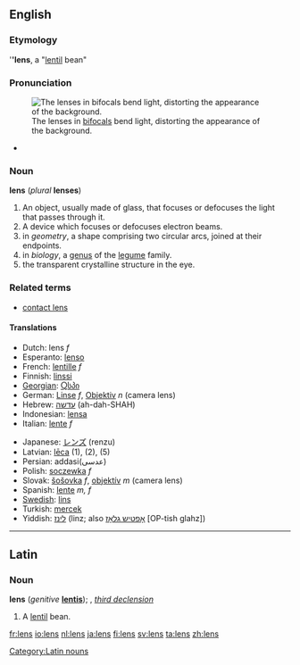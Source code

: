 ==English==
===Etymology===
{{wikipedia}}
{{L.}} '''''lens''', a "[[lentil]] bean"

===Pronunciation===
[[Image:Bifoklabrille_fcm.jpg|thumb|right|The lenses in [[bifocals]] bend light, distorting the appearance of the background.]]
*{{audio|en-us-lens.ogg|Audio (US)}}

===Noun===

'''lens''' (''plural'' '''lenses''')

#An object, usually made of glass, that focuses or defocuses the light that passes through it.
#A device which focuses or defocuses electron beams.
#in ''geometry'', a shape comprising two circular arcs, joined at their endpoints.
#in ''biology'', a [[genus]] of the [[legume]] family.
#the transparent crystalline structure in the eye.

===Related terms===
*[[contact lens]]

====Translations====
{{top}}
*Dutch: lens ''f''
*Esperanto: [[lenso]]
*French: [[lentille]] ''f''
*Finnish: [[linssi]]
*[[Georgian]]: [[Ⴍსპი]]
*German: [[Linse]] ''f'', [[Objektiv]] ''n'' (camera lens)
*Hebrew: [[עדשה]] (ah-dah-SHAH)
*Indonesian: [[lensa]]
*Italian: [[lente#Italian|lente]] ''f''
{{mid}}
*Japanese: [[レンズ]] (renzu)
*Latvian: [[lēca]] {{f}} (1), (2), (5)
*Persian: addasi(عدسی)
*Polish: [[soczewka]] ''f''
*Slovak: [[šošovka]] ''f'', [[objektív]] ''m'' (camera lens)
*Spanish:  [[lente]] ''m, f''
*[[w:Swedish language|Swedish]]: [[lins]]
*Turkish: [[mercek]]
*Yiddish: [[לינז]] (linz; also [[אָפטיש גלאָז]] [OP-tish glahz])
{{bottom}}

----

==Latin==
===Noun===
'''lens''' (''genitive'' '''[[lentis]]'''); {{f}}, ''[[Wiktionary Appendix:Latin third declension|third declension]]''

#A [[lentil]] bean.

[[Category:Latin nouns]]

[[fr:lens]]
[[io:lens]]
[[nl:lens]]
[[ja:lens]]
[[fi:lens]]
[[sv:lens]]
[[ta:lens]]
[[zh:lens]]